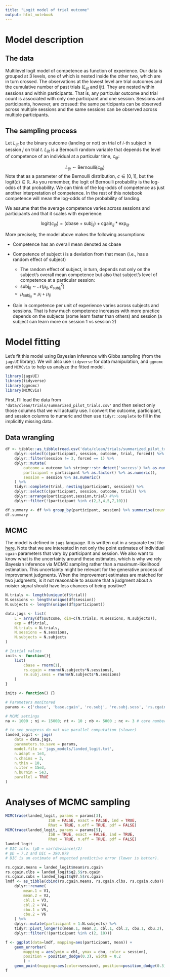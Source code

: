 ```yaml
---
title: "Logit model of trial outcome"
output: html_notebook
---
```


# Model description

## The data

Multilevel logit model of competence as function of experience. Our data is grouped at 3 levels, one of which is nested inside the other two, which are in turn crossed. The observations at the lowest level are trial outcomes and the cumulative number of past trials ($L_{ijt}$ and $\mathsf{ijt}$). They are nested within sessions and within participants. That is, any particular outcome and trial count is associated with only one participant and one session. Sessions and participants, however, are crossed: the same participants can be observed across multiple sessions and the same sessions can be observed across multiple participants.

## The sampling process

Let $L_{ijt}$ be the binary outcome (landing or not) on trial of $i$-th subject in session $j$ on trial $t$. $L_{ijt}$ is a Bernoulli random variable that depends the level of competence of an individual at a particular time, $c_{ijt}$:

$$L_{ijt} \sim \mathrm{Bernoulli}(c_{ijt})$$ Note that as a parameter of the Bernoulli distribution, $c \in [0, 1]$, but the $\mathrm{logit}(c) \in \mathbb{R}$. As you remember, the $\mathrm{logit}$ of Bernoulli probability is the log-odds of that probability. We can think of the log-odds of competence as just another interpretation of competence. In the rest of this notebook competence will mean the log-odds of the probability of landing.

We assume that the average competence varies across sessions and participants and that it scales with experience:

$$\mathrm{logit}(c_{ijt}) = (\mathsf{cbase} + \mathsf{subj}_{ij}) + \mathsf{cgain}_{ij}*\mathsf{exp}_{ijt}$$

More precisely, the model above makes the following assumptions:

-   Competence has an overall mean denoted as $\mathsf{cbase}$

-   Competence of subject $i$ is a deviation from that mean (i.e., has a random effect of subject)
    -   The random effect of subject, in turn, depends not only on the subject's overall mean competence but also that subject's level of competence at a particular session:
    -   $\mathsf{subj}_{ij} \sim \mathcal{N}(\mu_{ij}, \sigma^2_{\mathsf{subj}_i})$
    -   $\mu_{\mathsf{subj}_{ij}} = \mu_{i} + \mu_{ij}$
-   Gain in competence per unit of experience varies across subjects and sessions. That is how much competence increases with more practice depends on the subjects (some learn faster than others) and session (a subject can learn more on session 1 vs session 2)

# Model fitting

Let's fit this model using Bayesian inference with Gibbs sampling (from the `jagsUI` library). We will also use `tidyverse` for data manipulation, and `ggmcmc` and `MCMCvis` to help us analyze the fitted model.

```r
library(jagsUI)
library(tidyverse)
library(ggmcmc)
library(MCMCvis)
```

First, I'll load the data from `'data/clean/trials/summarized_pilot_trials.csv'` and then select only those columns that we will actually use. I convert the outcome, participant, and session columns to numeric and then use `tidyr::complete` to fill in the implicitly missing data.

## Data wrangling

```r
df <- tibble::as_tibble(read.csv('data/clean/trials/summarized_pilot_trials.csv')) %>% # read csv data
    dplyr::select(c(participant, session, outcome, trial, forced)) %>% 
    dplyr::filter(session != 3, forced == 1) %>% 
    dplyr::mutate(
        outcome = outcome %>% stringr::str_detect('success') %>% as.numeric(),
        participant = participant %>% as.factor() %>% as.numeric(),
        session = session %>% as.numeric()
    ) %>%
    tidyr::complete(trial, nesting(participant, session)) %>% 
    dplyr::select(c(participant, session, outcome, trial)) %>%
    dplyr::arrange(participant,session,trial) #%>%
    dplyr::filter(!(participant %in% c(2,3,4,5,7,10)))

df.summary <- df %>% group_by(participant, session) %>% summarise(count = n(), landed = sum(outcome, na.rm=T)) %>% print()
df.summary
```

## MCMC

The model is defined in `jags` language. It is written out in a separate text file [here](file:///Users/alexten/Projects/JOLD/Study/jold-ll-analyses/jags_models). Note that we are interested in not only the point estimates of individual `cgain` parameters that vary by participant and session. We also want to know what is the uncertainty around these estimates, which is why we rely Bayesian inference via MCMC sampling rather than a maximum-likelihood estimation. This uncertainty might be relevant for the generative process of improvement judgments. When the improvement estimates are matched for two judgments, is it not reasonable to assume that a judgment about a noisier signal should have less chances of being positive?

```r
N.trials <- length(unique(df$trial))
N.sessions <- length(unique(df$session))
N.subjects <- length(unique(df$participant))

data.jags <- list(
    L = array(df$outcome, dim=c(N.trials, N.sessions, N.subjects)),
    exp = df$trial,
    N.trials = N.trials,
    N.sessions = N.sessions,
    N.subjects = N.subjects
)

# Initial values
inits <- function(){
    list(
        cbase = rnorm(1), 
        rs.cgain = rnorm(N.subjects*N.sessions),
        re.subj.sess = rnorm(N.subjects*N.sessions)
    )
}

inits <- function() {}

# Parameters monitored
params <- c('cbase', 'base.cgain', 're.subj', 're.subj.sess', 'rs.cgain', 'sd.re.subj', 'sd.re.subj.sess', 'sd.re.cgain')

# MCMC settings
na <- 1000 ; ni <- 15000; nt <- 10 ; nb <- 5000 ; nc <- 3 # core number for parallel computation

# to see progress do not use parallel computation (slower)
landed_logit <- jags(
    data = data.jags, 
    parameters.to.save = params, 
    model.file = 'jags_models/landed_logit.txt', 
    n.adapt = 1e3,
    n.chains = 3,
    n.thin = 10, 
    n.iter = 15e3, 
    n.burnin = 5e3, 
    parallel = TRUE
)
```

# Analyses of MCMC sampling

```r
MCMCtrace(landed_logit, params = params[3], 
                   ISB = FALSE, exact = FALSE, ind = TRUE,
                   Rhat = TRUE, n.eff = TRUE, pdf = FALSE)
MCMCtrace(landed_logit, params = params[5], 
                   ISB = TRUE, exact = FALSE, ind = TRUE,
                   Rhat = TRUE, n.eff = TRUE, pdf = FALSE)
landed_logit
# DIC info: (pD = var(deviance)/2) 
# pD = 7.2 and DIC = 390.879 
# DIC is an estimate of expected predictive error (lower is better).
```

```r
rs.cgain.means = landed_logit$mean$rs.cgain
rs.cgain.clbs = landed_logit$q2.5$rs.cgain
rs.cgain.cubs = landed_logit$q97.5$rs.cgain
lmdf <- as_tibble(cbind(rs.cgain.means, rs.cgain.clbs, rs.cgain.cubs)) %>% 
    dplyr::rename(
        mean.1 = V1,
        mean.2 = V2,
        cbl.1 = V3,
        cbl.2 = V4,
        cbu.1 = V5,
        cbu.2 = V6
    ) %>% 
    dplyr::mutate(participant = 1:N.subjects) %>% 
    tidyr::pivot_longer(c(mean.1, mean.2, cbl.1, cbl.2, cbu.1, cbu.2), names_to = c('.value','session'), names_pattern = '(.+).(.+)') %>% 
    dplyr::filter(!(participant %in% c(2, 10)))

f <- ggplot(data=lmdf, mapping=aes(participant, mean)) +
    geom_errorbar(
        mapping = aes(ymin = cbl, ymax = cbu, color = session),
        position = position_dodge(0.3), width = 0.2
        ) +
    geom_point(mapping=aes(color=session), position=position_dodge(0.3))
f
```
